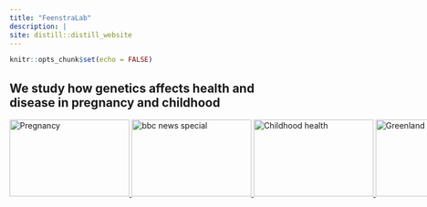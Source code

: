 ```yaml
---
title: "FeenstraLab"
description: |
site: distill::distill_website
---
```


```r
knitr::opts_chunk$set(echo = FALSE)
```

```{=html}
<style>  
body{  
background-image:url("./images/ppt_dna_background.png");  
background-size: 100%;
}  
</style>
```

## We study how genetics affects health and disease in pregnancy and childhood

::: {style="width: 1000px; height: 101px;"}
<a href="research.html#genetic-studies-of-pregnancy-and-birth"><img src="https://cdn.pixabay.com/photo/2017/08/12/18/59/pregnant-2635034_1280.jpg" alt="Pregnancy" width="210" height="135"/> 
<a href="research.html#genetics-metabolism-and-the-risk-of-a-digestive-system-disease-in-newborns"><img src="./images/dna.jpg" alt="bbc news special" width="210" height="135"/> 
<a href="research.html#febrile-seizures"><img src="https://cdn.pixabay.com/photo/2022/01/14/15/05/teddy-bear-6937569_1280.jpg" alt="Childhood health" width="210" height="135"/>
<a href="research.html#genetic-studies-in-greenland"><img src="https://cdn.pixabay.com/photo/2022/01/18/23/09/greenland-6948495_1280.jpg" alt="Greenland" width="210" height="135"/>
:::

